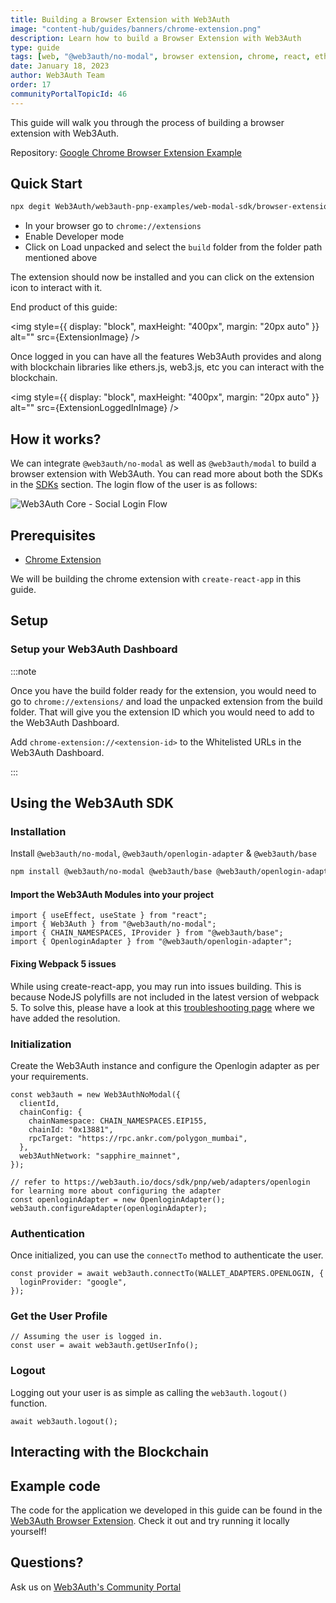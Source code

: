 ```yaml
---
title: Building a Browser Extension with Web3Auth
image: "content-hub/guides/banners/chrome-extension.png"
description: Learn how to build a Browser Extension with Web3Auth
type: guide
tags: [web, "@web3auth/no-modal", browser extension, chrome, react, ethereum]
date: January 18, 2023
author: Web3Auth Team
order: 17
communityPortalTopicId: 46
---
```



<SEO
  title="Building a Browser Extension with Web3Auth"
  description="Learn how to build a Browser Extension with Web3Auth"
  image="https://web3auth.io/docs/content-hub/guides/banners/chrome-extension.png"
  slug="/content-hub/guides/browser-extension"
/>

This guide will walk you through the process of building a browser extension with Web3Auth.

Repository:
[Google Chrome Browser Extension Example](https://github.com/Web3Auth/web3auth-pnp-examples/tree/main/web-modal-sdk/browser-extensions/chrome-extension-modal-example)

## Quick Start

```bash
npx degit Web3Auth/web3auth-pnp-examples/web-modal-sdk/browser-extensions/chrome-extension-modal-example w3a-chrome-extension-demo && cd w3a-chrome-extension-demo && npm install && npm run build
```

- In your browser go to `chrome://extensions`
- Enable Developer mode
- Click on Load unpacked and select the `build` folder from the folder path mentioned above

The extension should now be installed and you can click on the extension icon to interact with it.

End product of this guide:

<img style={{ display: "block", maxHeight: "400px", margin: "20px auto" }} alt="" src={ExtensionImage} />

Once logged in you can have all the features Web3Auth provides and along with blockchain libraries like ethers.js, web3.js, etc you can interact with
the blockchain.

<img style={{ display: "block", maxHeight: "400px", margin: "20px auto" }} alt="" src={ExtensionLoggedInImage} />

## How it works?

We can integrate `@web3auth/no-modal` as well as `@web3auth/modal` to build a browser extension with Web3Auth. You can read more about both the SDKs
in the [SDKs](/docs/sdk/pnp/web) section. The login flow of the user is as follows:

![Web3Auth Core - Social Login Flow](/images/implicit-flow.svg)

## Prerequisites

<Web3AuthPrerequisites />

- [Chrome Extension](https://developer.chrome.com/docs/extensions/mv3/getstarted/)

We will be building the chrome extension with `create-react-app` in this guide.

## Setup

### Setup your Web3Auth Dashboard

<SetupWeb3AuthDashboard />

:::note

Once you have the build folder ready for the extension, you would need to go to `chrome://extensions/` and load the unpacked extension from the build
folder. That will give you the extension ID which you would need to add to the Web3Auth Dashboard.

Add `chrome-extension://<extension-id>` to the Whitelisted URLs in the Web3Auth Dashboard.

:::

## Using the Web3Auth SDK

### Installation

Install `@web3auth/no-modal`, `@web3auth/openlogin-adapter` & `@web3auth/base`

```bash npm2yarn
npm install @web3auth/no-modal @web3auth/base @web3auth/openlogin-adapter
```

#### Import the Web3Auth Modules into your project

```tsx title="src/App.tsx"
import { useEffect, useState } from "react";
import { Web3Auth } from "@web3auth/no-modal";
import { CHAIN_NAMESPACES, IProvider } from "@web3auth/base";
import { OpenloginAdapter } from "@web3auth/openlogin-adapter";
```

#### Fixing Webpack 5 issues

While using create-react-app, you may run into issues building. This is because NodeJS polyfills are not included in the latest version of webpack 5.
To solve this, please have a look at this [troubleshooting page](https://docs.web3auth.io/troubleshooting/webpack-issues) where we have added the
resolution.

### Initialization

Create the Web3Auth instance and configure the Openlogin adapter as per your requirements.

```tsx title="src/App.tsx"
const web3auth = new Web3AuthNoModal({
  clientId,
  chainConfig: {
    chainNamespace: CHAIN_NAMESPACES.EIP155,
    chainId: "0x13881",
    rpcTarget: "https://rpc.ankr.com/polygon_mumbai",
  },
  web3AuthNetwork: "sapphire_mainnet",
});

// refer to https://web3auth.io/docs/sdk/pnp/web/adapters/openlogin for learning more about configuring the adapter
const openloginAdapter = new OpenloginAdapter();
web3auth.configureAdapter(openloginAdapter);
```

### Authentication

Once initialized, you can use the `connectTo` method to authenticate the user.

```tsx
const provider = await web3auth.connectTo(WALLET_ADAPTERS.OPENLOGIN, {
  loginProvider: "google",
});
```

### Get the User Profile

```tsx
// Assuming the user is logged in.
const user = await web3auth.getUserInfo();
```

### Logout

Logging out your user is as simple as calling the `web3auth.logout()` function.

```tsx
await web3auth.logout();
```

## Interacting with the Blockchain

<InteractingWithBlockchain />

## Example code

The code for the application we developed in this guide can be found in the
[Web3Auth Browser Extension](https://github.com/Web3Auth/web3auth-pnp-examples/tree/main/web-modal-sdk/browser-extensions/chrome-extension-modal-example).
Check it out and try running it locally yourself!

## Questions?

Ask us on [Web3Auth's Community Portal](https://web3auth.io/community)
